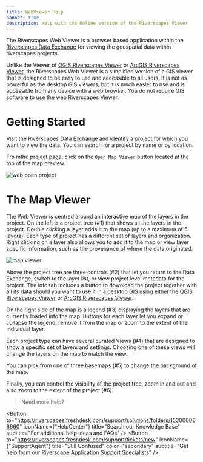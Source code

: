 ```yaml
---
title: WebViewer Help
banner: true
description: Help with the Online version of the Riverscapes Viewer
---
```


The Riverscapes Web Viewer is a browser based application within the [Riverscapes Data Exchange](https://data.riverscapes.net) for viewing the geospatial data within riverscapes projects.

Unlike the Viewer of [QGIS Riverscapes Viewer](/software-help/help-qgis) or [ArcGIS Riverscapes Viewer](/software-help/help-arc), the Riverscapes Web Viewer is a simplified version of a GIS viewer that is designed to be easy to use and accessible to all users. It is not as powerful as the desktop GIS viewers, but it is much easier to use and is accessible from any device with a web browser. You do not require GIS software to use the web Riverscapes Viewer.

# Getting Started

Visit the [Riverscapes Data Exchange](https://data.riverscapes.net) and identify a project for which you want to view the data. You can search for a project by name or by location.

Fro mthe project page, click on the `Open Map Viewer` button located at the top of the map preview. 

![web open project](/images/webviewer/web-open-projects.jpg)

# The Map Viewer

The Web Viewer is centred around an interactive map of the layers in the project. On the left is a project tree (#1) that shows all the layers in the project. Double clicking a layer adds it to the map (up to a maximum of 5 layers). Each type of project has a different set of layers and organization. Right clicking on a layer also allows you to add it to the map or view layer specific information, such as the provenance of where the data originated.

![map viewer](/images/webviewer/web-map-viewer.png)

Above the project tree are three controls (#2) that let you return to the Data Exchange, switch to the layer list, or view project level metadata for the project. The info tab includes a button to download the project together with all its data should you want to use it in a desktop GIS using either the [QGIS Riverscapes Viewer](/software-help/help-qgis) or [ArcGIS Riverscapes Viewer](/software-help/help-arc).

On the right side of the map is a legend (#3) displaying the layers that are currently loaded into the map. Buttons for each layer let you expand or collapse the legend, remove it from the map or zoom to the extent of the individual layer.

Each project type can have several curated Views (#4) that are designed to show a specific set of layers and settings. Choosing one of these views will change the layers on the map to match the view.

You can pick from one of three basemaps (#5) to change the background of the map.

Finally, you can control the visibility of the project tree, zoom in and out  and also zoom to the extent of the project (#6).

> Need more help?

<Button to="https://riverscapes.freshdesk.com/support/solutions/folders/153000068960" iconName={"HelpCenter"} title="Search our Knowledge Base"  subtitle="For additional help ideas and FAQs" /> 
<Button to="https://riverscapes.freshdesk.com/support/tickets/new" iconName={"SupportAgent"} title="Still Confused"  color="secondary" subtitle="Get help from our Riverscape Application Support Specialists" /> 